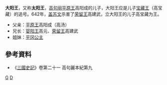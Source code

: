 '''大阳王'''，又称'''太阳王'''，[[高句丽|高句丽]][[平原王|平原王]]高阳成的儿子，大阳王应是儿子[[宝藏王|宝藏王]]（高宝藏）的追号。642年，[[盖苏文|盖苏文]]杀害了[[荣留王|荣留王]]高建武，立大阳王的儿子高宝藏为王。
*父亲：[[平原王|平原王]]高阳成（高汤）
*兄长：[[婴阳王|婴阳王]]高元、[[荣留王|荣留王]]高建武
*姐妹：[[平冈公主|平冈公主]]

==參考資料==
*《[[三國史記|三國史記]]》卷第二十一 高句麗本紀第九

[[Category:高句丽宗室|G]]
[[Category:高姓|D]]